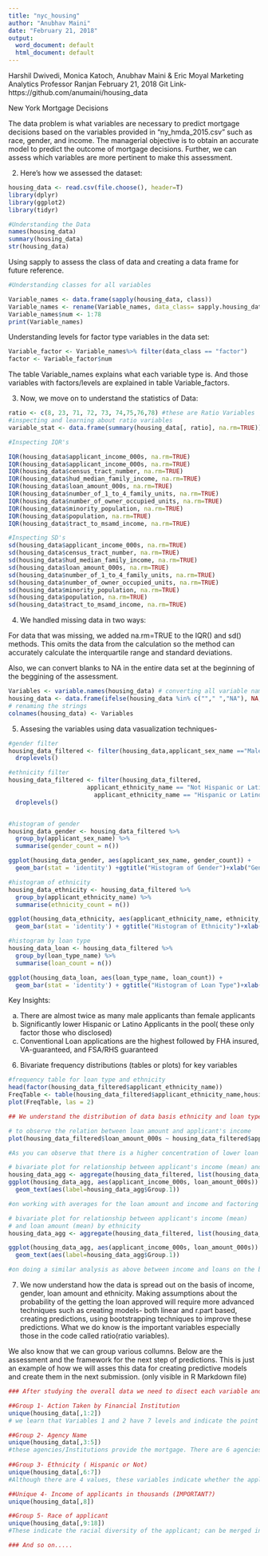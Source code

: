 ```yaml
---
title: "nyc_housing"
author: "Anubhav Maini"
date: "February 21, 2018"
output:
  word_document: default
  html_document: default
---
```

Harshil Dwivedi, Monica Katoch, Anubhav Maini & Eric Moyal 
Marketing Analytics
Professor Ranjan
February 21, 2018
Git Link- https://github.com/anumaini/housing_data

New York Mortgage Decisions 

The data problem is what variables are necessary to predict mortgage decisions based on the variables provided in “ny_hmda_2015.csv” such as race, gender, and income. The managerial objective is to obtain an accurate model to predict the outcome of mortgage decisions. Further, we can assess which variables are more pertinent to make this assessment. 

2. Here's how we assessed the dataset: 


```r
housing_data <- read.csv(file.choose(), header=T)
library(dplyr)
library(ggplot2)
library(tidyr)
```


```r
#Understanding the Data 
names(housing_data)
summary(housing_data)
str(housing_data)
```


Using sapply to assess the class of data and creating a data frame for future reference. 

```r
#Understanding classes for all variables 

Variable_names <- data.frame(sapply(housing_data, class))
Variable_names <- rename(Variable_names, data_class= sapply.housing_data..class.)
Variable_names$num <- 1:78
print(Variable_names)
```

Understanding levels for factor type variables in the data set: 

```r
Variable_factor <- Variable_names%>% filter(data_class == "factor") 
factor <- Variable_factor$num
```

The table Variable_names explains what each variable type is. And those variables with factors/levels are explained in table Variable_factors.    

3. Now, we move on to understand the statistics of Data:

```r
ratio <- c(8, 23, 71, 72, 73, 74,75,76,78) #these are Ratio Variables
#inspecting and learning about ratio variables 
variable_stat <- data.frame(summary(housing_data[, ratio], na.rm=TRUE))

#Inspecting IQR's

IQR(housing_data$applicant_income_000s, na.rm=TRUE)
IQR(housing_data$applicant_income_000s, na.rm=TRUE)
IQR(housing_data$census_tract_number, na.rm=TRUE)
IQR(housing_data$hud_median_family_income, na.rm=TRUE)
IQR(housing_data$loan_amount_000s, na.rm=TRUE)
IQR(housing_data$number_of_1_to_4_family_units, na.rm=TRUE)
IQR(housing_data$number_of_owner_occupied_units, na.rm=TRUE)
IQR(housing_data$minority_population, na.rm=TRUE)
IQR(housing_data$population, na.rm=TRUE)
IQR(housing_data$tract_to_msamd_income, na.rm=TRUE)

#Inspecting SD's
sd(housing_data$applicant_income_000s, na.rm=TRUE)
sd(housing_data$census_tract_number, na.rm=TRUE)
sd(housing_data$hud_median_family_income, na.rm=TRUE)
sd(housing_data$loan_amount_000s, na.rm=TRUE)
sd(housing_data$number_of_1_to_4_family_units, na.rm=TRUE)
sd(housing_data$number_of_owner_occupied_units, na.rm=TRUE)
sd(housing_data$minority_population, na.rm=TRUE)
sd(housing_data$population, na.rm=TRUE)
sd(housing_data$tract_to_msamd_income, na.rm=TRUE)

```

4. We handled missing data in two ways: 

For data that was missing, we added na.rm=TRUE to the IQR() and sd() methods. This omits the data from the calculation so the method can accurately calculate the interquartile range and standard deviations. 

Also, we can convert blanks to NA in the entire data set at the beginning of the beggining of the assessment. 

```r
Variables <- variable.names(housing_data) # converting all variable names to  
housing_data <- data.frame(ifelse(housing_data %in% c(""," ","NA"), NA, housing_data))#Treating blanks and reconverting list to Data Frame 
# renaming the strings
colnames(housing_data) <- Variables  
```

5. Assesing the variables using data vasualization techniques- 

```r
#gender filter
housing_data_filtered <- filter(housing_data,applicant_sex_name =="Male" | applicant_sex_name == "Female") %>% 
  droplevels()

#ethnicity filter
housing_data_filtered <- filter(housing_data_filtered,
                      applicant_ethnicity_name == "Not Hispanic or Latino" | 
                        applicant_ethnicity_name == "Hispanic or Latino") %>% 
  droplevels()


#histogram of gender
housing_data_gender <- housing_data_filtered %>% 
  group_by(applicant_sex_name) %>%
  summarise(gender_count = n()) 

ggplot(housing_data_gender, aes(applicant_sex_name, gender_count)) +
  geom_bar(stat = 'identity') +ggtitle("Histogram of Gender")+xlab("Gender")+ylab("Frequency")

#histogram of ethnicity
housing_data_ethnicity <- housing_data_filtered %>% 
  group_by(applicant_ethnicity_name) %>%
  summarise(ethnicity_count = n()) 

ggplot(housing_data_ethnicity, aes(applicant_ethnicity_name, ethnicity_count))+
  geom_bar(stat = 'identity') + ggtitle("Histogram of Ethnicity")+xlab("Ethnicity")+ylab("Frequency")

#histogram by loan type
housing_data_loan <- housing_data_filtered %>% 
  group_by(loan_type_name) %>%
  summarise(loan_count = n()) 

ggplot(housing_data_loan, aes(loan_type_name, loan_count)) +
  geom_bar(stat = 'identity') + ggtitle("Histogram of Loan Type")+xlab("Loan Type")+ylab("Frequency")

```
Key Insights: 

a) There are almost twice as many male applicants than female applicants 
b) Significantly lower Hispanic or Latino Applicants in the pool( these only factor those who disclosed)
c) Conventional Loan applications are the highest followed by FHA insured, VA-guaranteed, and FSA/RHS guaranteed 

6. Bivariate frequency distributions (tables or plots) for key variables

```r
#frequency table for loan type and ethnicity
head(factor(housing_data_filtered$applicant_ethnicity_name))
FreqTable <- table(housing_data_filtered$applicant_ethnicity_name,housing_data_filtered$loan_type_name)
plot(FreqTable, las = 2)

## We understand the distribution of data basis ethnicity and loan type. Conventional non Hispanic or Latino applicants are the largest in this data set. Other three loan types follow suit as per the bi-variate Frequecy table. 

# to observe the relation between loan amount and applicant's income
plot(housing_data_filtered$loan_amount_000s ~ housing_data_filtered$applicant_income_000s, main="Scatterplot of loan amount and applicant's income",xlab="Income(in thousands)",ylab="Loan Amount(in thousands)")

#As you can observe that there is a higher concentration of lower loan amounts as a factor of lower income. Although there are instances where the loan amounts for the same income are higher/audacious(in the real world), these outliers make a small portion of the data.   

# bivariate plot for relationship between applicant's income (mean) and loan amount (mean) by loan type
housing_data_agg <- aggregate(housing_data_filtered, list(housing_data_filtered$loan_type_name), mean, na.rm=TRUE)
ggplot(housing_data_agg, aes(applicant_income_000s, loan_amount_000s)) + geom_point() +
  geom_text(aes(label=housing_data_agg$Group.1))

#on working with averages for the loan amount and income and factoring the loan type, we notice that conventional loan averages as a factor of mean income and loan are diagnoally dispered in the graph when compared to HS guarenteed. This means that the HS guarenteed applicants have lesser incomes and also apply for lower loan amounts, which in the real word makes sense. We can draw conclusions accordingly for the other two as they lie in between these plots. 

# bivariate plot for relationship between applicant's income (mean) 
# and loan amount (mean) by ethnicity
housing_data_agg <- aggregate(housing_data_filtered, list(housing_data_filtered$applicant_ethnicity_name), mean, na.rm=TRUE)

ggplot(housing_data_agg, aes(applicant_income_000s, loan_amount_000s)) + geom_point() +
  geom_text(aes(label=housing_data_agg$Group.1))

#on doing a similar analysis as above between income and loans on the basis of ethnicity, we learn that those applicants who identify as Hispanic or Latino have lower incomes and apply for high loan amounts. The contrary is observed for those who did not identify with this ethnicity.

```

7. We now understand how the data is spread out on the basis of income, gender, loan amount and ethnicity. Making assumptions about the probability of the getting the loan approved will require more advanced techniques such as creating models- both linear and r.part based, creating predictions, using bootstrapping techniques to improve these predictions. What we do know is the important variables especially those in the code called ratio(ratio variables). 



We also know that we can group various collumns. Below are the assessment and the framework for the next step of predictions. This is just an example of how we will asses this data for creating predictive models and create them in the next submission. (only visible in R Markdown file)
```r
### After studying the overall data we need to disect each variable and learn more in groups

##Group 1- Action Taken by Financial Institution
unique(housing_data[,1:2])
# we learn that Variables 1 and 2 have 7 levels and indicate the point where the application stands at 

##Group 2- Agency Name 
unique(housing_data[,3:5])
#these agencies/Institutions provide the mortgage. There are 6 agencies involved in this data set. Although there may be atleast 9 or more but we use only 6.
  
##Group 3- Ethnicity ( Hispanic or Not) 
unique(housing_data[,6:7]) 
#Although there are 4 values, these variables indicate whether the applicant is Hispanic or not

##Unique 4- Income of applicants in thousands (IMPORTANT?) 
unique(housing_data[,8]) 

##Group 5- Race of applicant
unique(housing_data[,9:18]) 
#These indicate the racial diversity of the applicant; can be merged in one with hispanic 

### And so on.....

```







